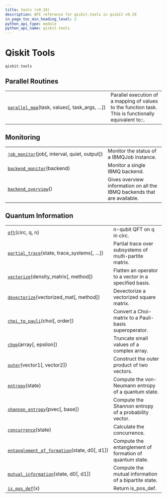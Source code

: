 ```yaml
---
title: tools (v0.19)
description: API reference for qiskit.tools in qiskit v0.19
in_page_toc_min_heading_level: 2
python_api_type: module
python_api_name: qiskit.tools
---
```


<span id="module-qiskit.tools" />

<span id="qiskit-tools-qiskit-tools" />

# Qiskit Tools

`qiskit.tools`

## Parallel Routines

|                                                                                                         |                                                                                                       |
| ------------------------------------------------------------------------------------------------------- | ----------------------------------------------------------------------------------------------------- |
| [`parallel_map`](qiskit.tools.parallel_map "qiskit.tools.parallel_map")(task, values\[, task\_args, …]) | Parallel execution of a mapping of values to the function task. This is functionally equivalent to::. |

## Monitoring

|                                                                                                       |                                                                         |
| ----------------------------------------------------------------------------------------------------- | ----------------------------------------------------------------------- |
| [`job_monitor`](qiskit.tools.job_monitor "qiskit.tools.job_monitor")(job\[, interval, quiet, output]) | Monitor the status of a IBMQJob instance.                               |
| [`backend_monitor`](qiskit.tools.backend_monitor "qiskit.tools.backend_monitor")(backend)             | Monitor a single IBMQ backend.                                          |
| [`backend_overview`](qiskit.tools.backend_overview "qiskit.tools.backend_overview")()                 | Gives overview information on all the IBMQ backends that are available. |

## Quantum Information

|                                                                                                                                  |                                                         |
| -------------------------------------------------------------------------------------------------------------------------------- | ------------------------------------------------------- |
| [`qft`](qiskit.tools.qft "qiskit.tools.qft")(circ, q, n)                                                                         | n-qubit QFT on q in circ.                               |
| [`partial_trace`](qiskit.tools.partial_trace "qiskit.tools.partial_trace")(state, trace\_systems\[, …])                          | Partial trace over subsystems of multi-partite matrix.  |
| [`vectorize`](qiskit.tools.vectorize "qiskit.tools.vectorize")(density\_matrix\[, method])                                       | Flatten an operator to a vector in a specified basis.   |
| [`devectorize`](qiskit.tools.devectorize "qiskit.tools.devectorize")(vectorized\_mat\[, method])                                 | Devectorize a vectorized square matrix.                 |
| [`choi_to_pauli`](qiskit.tools.choi_to_pauli "qiskit.tools.choi_to_pauli")(choi\[, order])                                       | Convert a Choi-matrix to a Pauli-basis superoperator.   |
| [`chop`](qiskit.tools.chop "qiskit.tools.chop")(array\[, epsilon])                                                               | Truncate small values of a complex array.               |
| [`outer`](qiskit.tools.outer "qiskit.tools.outer")(vector1\[, vector2])                                                          | Construct the outer product of two vectors.             |
| [`entropy`](qiskit.tools.entropy "qiskit.tools.entropy")(state)                                                                  | Compute the von-Neumann entropy of a quantum state.     |
| [`shannon_entropy`](qiskit.tools.shannon_entropy "qiskit.tools.shannon_entropy")(pvec\[, base])                                  | Compute the Shannon entropy of a probability vector.    |
| [`concurrence`](qiskit.tools.concurrence "qiskit.tools.concurrence")(state)                                                      | Calculate the concurrence.                              |
| [`entanglement_of_formation`](qiskit.tools.entanglement_of_formation "qiskit.tools.entanglement_of_formation")(state, d0\[, d1]) | Compute the entanglement of formation of quantum state. |
| [`mutual_information`](qiskit.tools.mutual_information "qiskit.tools.mutual_information")(state, d0\[, d1])                      | Compute the mutual information of a bipartite state.    |
| [`is_pos_def`](qiskit.tools.is_pos_def "qiskit.tools.is_pos_def")(x)                                                             | Return is\_pos\_def.                                    |


